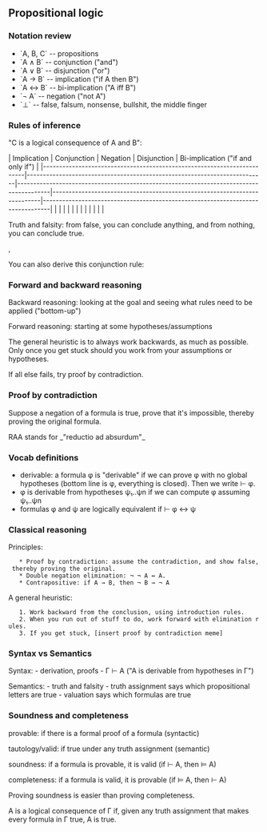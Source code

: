 == Propositional logic ==
=== Notation review ===
* `A, B, C` -- propositions
* `A ∧ B` -- conjunction ("and")
* `A ∨ B` -- disjunction ("or")
* `A → B` -- implication ("if A then B")
* `A ↔ B` -- bi-implication ("A iff B")
* `¬ A` -- negation ("not A")
* `⊥` -- false, falsum, nonsense, bullshit, the middle finger

=== Rules of inference ===
"C is a logical consequence of A and B":

{{file:img/logical-consequence.png|Logical consequence}}


| Implication                                                            | Conjunction                                                              | Negation                                                                               | Disjunction                                                              | Bi-implication ("if and only if")                                              |
|------------------------------------------------------------------------|--------------------------------------------------------------------------|----------------------------------------------------------------------------------------|--------------------------------------------------------------------------|--------------------------------------------------------------------------------|
| {{file:img/implication-elimination.png|Implication elimination}} | {{file:img/conjunction-introduction.png|Conjunction introduction}} | {{file:img/negation-hypothetical-reasoning.png|Negation hypothetical reasoning}} | {{file:img/disjunction-introduction.png|Disjunction introduction}} | {{file:img/bi-implication-introduction.png|Bi-implication introduction}} |
| {{file:img/hypothesis.png|Hypothesis}}                           | {{file:img/and-elimination.png|And elimination}}                   | {{file:img/negation-elimination.png|Negation elimination}}                       | {{file:img/disjunction-elimination.png|Disjunction elimination}}   | {{file:img/bi-implication-elimination.png|Bi-implication elimination}}   |

Truth and falsity: from false, you can conclude anything, and from nothing, you can conclude true.

{{file:img/falsum-elimination.png|Falsum elimination}}, {{file:img/truth-introduction.png|Truth introduction}}

You can also derive this conjunction rule:

{{file:img/conjunction-negation-rule.png|Conjunction negation rule}}

=== Forward and backward reasoning ===
Backward reasoning: looking at the goal and seeing what rules need to be applied ("bottom-up")

Forward reasoning: starting at some hypotheses/assumptions

The general heuristic is to always work backwards, as much as possible. Only once you get stuck should you work from your assumptions or hypotheses.

If all else fails, try proof by contradiction.

=== Proof by contradiction ===
Suppose a negation of a formula is true, prove that it's impossible, thereby proving the original formula.

{{file:img/proof-by-contradiction.png|Proof by contradiction}}

RAA stands for _"reductio ad absurdum"_

=== Vocab definitions ===
* derivable: a formula φ is "derivable" if we can prove φ with no global hypotheses (bottom line is φ, everything is closed). Then we write ⊢ φ.
* φ is derivable from hypotheses ψ₁..ψn if we can compute φ assuming ψ₁..ψn
* formulas φ and ψ are logically equivalent if ⊢ φ ↔ ψ

=== Classical reasoning ===
Principles:
    * Proof by contradiction: assume the contradiction, and show false, thereby proving the original.
    * Double negation elimination: ¬ ¬ A ↔ A.
    * Contrapositive: if A → B, then ¬ B → ¬ A

A general heuristic:
    1. Work backward from the conclusion, using introduction rules.
    2. When you run out of stuff to do, work forward with elimination rules.
    3. If you get stuck, [insert proof by contradiction meme]

=== Syntax vs Semantics ===
Syntax:
- derivation, proofs
- Γ ⊢ A ("A is derivable from hypotheses in Γ")

Semantics:
- truth and falsity
- truth assignment says which propositional letters are true
- valuation says which formulas are true

=== Soundness and completeness ===
provable: if there is a formal proof of a formula (syntactic)

tautology/valid: if true under any truth assignment (semantic)

soundness: if a formula is provable, it is valid (if ⊢ A, then ⊨ A)

completeness: if a formula is valid, it is provable (if ⊨ A, then ⊢ A)

Proving soundness is easier than proving completeness.

A is a logical consequence of Γ if, given any truth assignment that makes every formula in Γ true, A is true.

